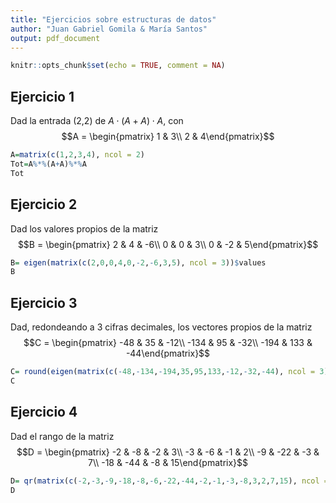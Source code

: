 ```yaml
---
title: "Ejercicios sobre estructuras de datos"
author: "Juan Gabriel Gomila & María Santos"
output: pdf_document
---
```


```r
knitr::opts_chunk$set(echo = TRUE, comment = NA)
```

## Ejercicio 1

Dad la entrada (2,2) de $A\cdot (A+A )\cdot A$, con $$A = \begin{pmatrix} 1 & 3\\ 2 & 4\end{pmatrix}$$

```r
A=matrix(c(1,2,3,4), ncol = 2)
Tot=A%*%(A+A)%*%A
Tot
```

## Ejercicio 2

Dad los valores propios de la matriz $$B = \begin{pmatrix} 2 & 4 & -6\\ 0 & 0 & 3\\ 0 & -2 & 5\end{pmatrix}$$

```r
B= eigen(matrix(c(2,0,0,4,0,-2,-6,3,5), ncol = 3))$values
B
```


## Ejercicio 3

Dad, redondeando a 3 cifras decimales, los vectores propios de la matriz $$C = \begin{pmatrix} -48 & 35 & -12\\ -134 & 95 & -32\\ -194 & 133 & -44\end{pmatrix}$$

```r
C= round(eigen(matrix(c(-48,-134,-194,35,95,133,-12,-32,-44), ncol = 3))$vectors, 3)
C
```

## Ejercicio 4

Dad el rango de la matriz $$D = \begin{pmatrix} -2 & -8 & -2 & 3\\ -3 & -6 & -1 & 2\\ -9 & -22 & -3 & 7\\ -18 & -44 & -8 & 15\end{pmatrix}$$

```r
D= qr(matrix(c(-2,-3,-9,-18,-8,-6,-22,-44,-2,-1,-3,-8,3,2,7,15), ncol = 4))$rank
D
```
